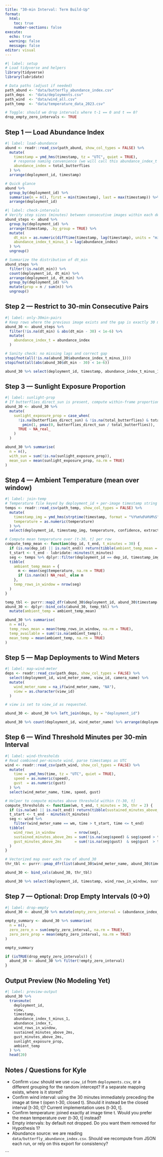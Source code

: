 ```yaml
---
title: "30-min Interval: Term Build-Up"
format:
  html:
    toc: true
    number-sections: false
execute:
  echo: true
  warning: false
  message: false
editor: visual
---
```


```r
#| label: setup
# Load tidyverse and helpers
library(tidyverse)
library(lubridate)

# Data paths (adjust if needed)
path_abund <- "data/butterfly_abundance_index.csv"
path_deps  <- "data/deployments.csv"
path_wind  <- "data/wind_all.csv"
path_temp  <- "data/temperature_data_2023.csv"

# Toggle: should we drop intervals where t-1 == 0 and t == 0?
drop_empty_zero_intervals <- TRUE
```

## Step 1 — Load Abundance Index

```r
#| label: load-abundance
abund <- readr::read_csv(path_abund, show_col_types = FALSE) %>%
  mutate(
    timestamp = ymd_hms(timestamp, tz = "UTC", quiet = TRUE),
    # response naming convenience (we will call this abundance_index_t later)
    abundance_index = total_butterflies
  ) %>%
  arrange(deployment_id, timestamp)

# Quick glance
abund %>%
  group_by(deployment_id) %>%
  summarise(n = n(), first = min(timestamp), last = max(timestamp)) %>%
  arrange(deployment_id)
```

```r
#| label: check-intervals
# Verify step sizes (minutes) between consecutive images within each deployment
abund_steps <- abund %>%
  group_by(deployment_id) %>%
  arrange(timestamp, .by_group = TRUE) %>%
  mutate(
    dt_min = as.numeric(difftime(timestamp, lag(timestamp), units = "mins")),
    abundance_index_t_minus_1 = lag(abundance_index)
  ) %>%
  ungroup()

# Summarize the distribution of dt_min
abund_steps %>%
  filter(!is.na(dt_min)) %>%
  count(deployment_id, dt_min) %>%
  arrange(deployment_id, dt_min) %>%
  group_by(deployment_id) %>%
  mutate(prop = n / sum(n)) %>%
  ungroup()
```

## Step 2 — Restrict to 30-min Consecutive Pairs

```r
#| label: only-30min-pairs
# Keep rows where the previous image exists and the gap is exactly 30 minutes
abund_30 <- abund_steps %>%
  filter(!is.na(dt_min) & abs(dt_min - 30) < 1e-6) %>%
  mutate(
    abundance_index_t = abundance_index
  )

# Sanity check: no missing lags and correct gap
stopifnot(all(!is.na(abund_30$abundance_index_t_minus_1)))
stopifnot(all(abs(abund_30$dt_min - 30) < 1e-6))

abund_30 %>% select(deployment_id, timestamp, abundance_index_t_minus_1, abundance_index_t) %>% head(10)
```

## Step 3 — Sunlight Exposure Proportion

```r
#| label: sunlight-prop
# If butterflies_direct_sun is present, compute within-frame proportion
abund_30 <- abund_30 %>%
  mutate(
    sunlight_exposure_prop = case_when(
      !is.na(butterflies_direct_sun) & !is.na(total_butterflies) & total_butterflies > 0 ~
        pmin(1, pmax(0, butterflies_direct_sun / total_butterflies)),
      TRUE ~ NA_real_
    )
  )

abund_30 %>% summarise(
  n = n(),
  with_sun = sum(!is.na(sunlight_exposure_prop)),
  mean_sun = mean(sunlight_exposure_prop, na.rm = TRUE)
) 
```

## Step 4 — Ambient Temperature (mean over window)

```r
#| label: join-temp
# Temperature file keyed by deployment_id + per-image timestamp string
temps <- readr::read_csv(path_temp, show_col_types = FALSE) %>%
  mutate(
    timestamp_img = ymd_hms(strptime(timestamp, format = "%Y%m%d%H%M%S", tz = "UTC")),
    temperature = as.numeric(temperature)
  ) %>%
  select(deployment_id, timestamp_img, temperature, confidence, extraction_status)

# Compute mean temperature over (t-30, t] per row
compute_temp_mean <- function(dep_id, t_end, t_minutes = 30) {
  if (is.na(dep_id) || is.na(t_end)) return(tibble(ambient_temp_mean = NA_real_, temp_rows_in_window = NA_integer_))
  t_start <- t_end - lubridate::minutes(t_minutes)
  seg <- temps %>% dplyr::filter(deployment_id == dep_id, timestamp_img > t_start, timestamp_img <= t_end)
  tibble(
    ambient_temp_mean = {
      m <- mean(seg$temperature, na.rm = TRUE)
      if (is.nan(m)) NA_real_ else m
    },
    temp_rows_in_window = nrow(seg)
  )
}

temp_tbl <- purrr::map2_dfr(abund_30$deployment_id, abund_30$timestamp, compute_temp_mean)
abund_30 <- dplyr::bind_cols(abund_30, temp_tbl) %>%
  mutate(ambient_temp = ambient_temp_mean)

abund_30 %>% summarise(
  n = n(),
  temp_rows_mean = mean(temp_rows_in_window, na.rm = TRUE),
  temp_available = sum(!is.na(ambient_temp)),
  mean_temp = mean(ambient_temp, na.rm = TRUE)
)
```

## Step 5 — Map Deployments to Wind Meters

```r
#| label: map-wind-meter
deps <- readr::read_csv(path_deps, show_col_types = FALSE) %>%
  select(deployment_id, wind_meter_name, view_id, camera_name) %>%
  mutate(
    wind_meter_name = na_if(wind_meter_name, "NA"),
    view = as.character(view_id)
  )

# view is set to view_id as requested.

abund_30 <- abund_30 %>% left_join(deps, by = "deployment_id")

abund_30 %>% count(deployment_id, wind_meter_name) %>% arrange(deployment_id)
```

## Step 6 — Wind Threshold Minutes per 30-min Interval

```r
#| label: wind-thresholds
# Read combined per-minute wind, parse timestamps as UTC
wind <- readr::read_csv(path_wind, show_col_types = FALSE) %>%
  mutate(
    time = ymd_hms(time, tz = "UTC", quiet = TRUE),
    speed = as.numeric(speed),
    gust  = as.numeric(gust)
  ) %>%
  select(wind_meter_name, time, speed, gust)

# Helper to compute minutes above threshold within (t-30, t]
compute_thresholds <- function(wm, t_end, t_minutes = 30, thr = 2) {
  if (is.na(wm) || is.na(t_end)) return(tibble(sustained_minutes_above_2ms = NA_integer_, gust_minutes_above_2ms = NA_integer_))
  t_start <- t_end - minutes(t_minutes)
  seg <- wind %>%
    filter(wind_meter_name == wm, time > t_start, time <= t_end)
  tibble(
    wind_rows_in_window         = nrow(seg),
    sustained_minutes_above_2ms = sum(!is.na(seg$speed) & seg$speed > thr),
    gust_minutes_above_2ms      = sum(!is.na(seg$gust)  & seg$gust  > thr)
  )
}

# Vectorized map over each row of abund_30
thr_tbl <- purrr::pmap_dfr(list(abund_30$wind_meter_name, abund_30$timestamp), compute_thresholds)

abund_30 <- bind_cols(abund_30, thr_tbl)

abund_30 %>% select(deployment_id, timestamp, wind_rows_in_window, sustained_minutes_above_2ms, gust_minutes_above_2ms) %>% head(10)
```

## Step 7 — Optional: Drop Empty Intervals (0→0)

```r
#| label: drop-empty
abund_30 <- abund_30 %>% mutate(empty_zero_interval = (abundance_index_t_minus_1 == 0 & abundance_index_t == 0))

empty_summary <- abund_30 %>% summarise(
  n = n(),
  zero_zero_n = sum(empty_zero_interval, na.rm = TRUE),
  zero_zero_prop = mean(empty_zero_interval, na.rm = TRUE)
)

empty_summary

if (isTRUE(drop_empty_zero_intervals)) {
  abund_30 <- abund_30 %>% filter(!empty_zero_interval)
}
```

## Output Preview (No Modeling Yet)

```r
#| label: preview-output
abund_30 %>%
  transmute(
    deployment_id,
    view,
    timestamp,
    abundance_index_t_minus_1,
    abundance_index_t,
    wind_rows_in_window,
    sustained_minutes_above_2ms,
    gust_minutes_above_2ms,
    sunlight_exposure_prop,
    ambient_temp
  ) %>%
  head(20)
```

## Notes / Questions for Kyle

- Confirm `view`: should we use `view_id` from `deployments.csv`, or a different grouping for the random intercept? If a separate mapping exists, where is it stored?
- Confirm wind interval: using the 30 minutes immediately preceding the image at time t (open t-30, closed t). Should it instead be the closed interval [t-30, t]? Current implementation uses (t-30, t].
- Confirm temperature: joined exactly at image time t. Would you prefer the mean temperature over (t-30, t] instead?
- Empty intervals: by default not dropped. Do you want them removed for Hypothesis 1?
- Abundance source: we are reading `data/butterfly_abundance_index.csv`. Should we recompute from JSON each run, or rely on this export for consistency?

```
